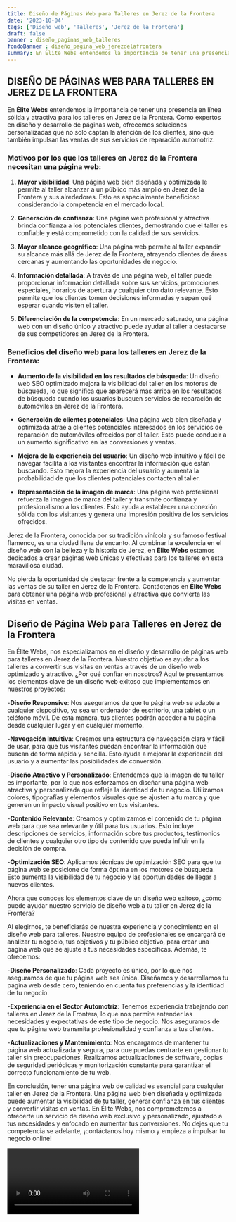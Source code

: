 ```yaml
---
title: Diseño de Páginas Web para Talleres en Jerez de la Frontera
date: '2023-10-04'
tags: ['Diseño web', 'Talleres', 'Jerez de la Frontera']
draft: false
banner : diseño_paginas_web_talleres
fondoBanner : diseño_pagina_web_jerezdelafrontera
summary: En Élite Webs entendemos la importancia de tener una presencia en línea sólida y atractiva para los talleres en Jerez de la Frontera. Como expertos en diseño y desarrollo de páginas web, ofrecemos soluciones personalizadas que no solo captan la atención de los clientes, sino que también impulsan las ventas de sus servicios de reparación automotriz.
---
```


## DISEÑO DE PÁGINAS WEB PARA TALLERES EN JEREZ DE LA FRONTERA

En **Élite Webs** entendemos la importancia de tener una presencia en línea sólida y atractiva para los talleres en Jerez de la Frontera. Como expertos en diseño y desarrollo de páginas web, ofrecemos soluciones personalizadas que no solo captan la atención de los clientes, sino que también impulsan las ventas de sus servicios de reparación automotriz.

### Motivos por los que los talleres en Jerez de la Frontera necesitan una página web:

1. **Mayor visibilidad**: Una página web bien diseñada y optimizada le permite al taller alcanzar a un público más amplio en Jerez de la Frontera y sus alrededores. Esto es especialmente beneficioso considerando la competencia en el mercado local.

2. **Generación de confianza**: Una página web profesional y atractiva brinda confianza a los potenciales clientes, demostrando que el taller es confiable y está comprometido con la calidad de sus servicios.

3. **Mayor alcance geográfico**: Una página web permite al taller expandir su alcance más allá de Jerez de la Frontera, atrayendo clientes de áreas cercanas y aumentando las oportunidades de negocio.

4. **Información detallada**: A través de una página web, el taller puede proporcionar información detallada sobre sus servicios, promociones especiales, horarios de apertura y cualquier otro dato relevante. Esto permite que los clientes tomen decisiones informadas y sepan qué esperar cuando visiten el taller.

5. **Diferenciación de la competencia**: En un mercado saturado, una página web con un diseño único y atractivo puede ayudar al taller a destacarse de sus competidores en Jerez de la Frontera.

### Beneficios del diseño web para los talleres en Jerez de la Frontera:

- **Aumento de la visibilidad en los resultados de búsqueda**: Un diseño web SEO optimizado mejora la visibilidad del taller en los motores de búsqueda, lo que significa que aparecerá más arriba en los resultados de búsqueda cuando los usuarios busquen servicios de reparación de automóviles en Jerez de la Frontera.

- **Generación de clientes potenciales**: Una página web bien diseñada y optimizada atrae a clientes potenciales interesados en los servicios de reparación de automóviles ofrecidos por el taller. Esto puede conducir a un aumento significativo en las conversiones y ventas.

- **Mejora de la experiencia del usuario**: Un diseño web intuitivo y fácil de navegar facilita a los visitantes encontrar la información que están buscando. Esto mejora la experiencia del usuario y aumenta la probabilidad de que los clientes potenciales contacten al taller.

- **Representación de la imagen de marca**: Una página web profesional refuerza la imagen de marca del taller y transmite confianza y profesionalismo a los clientes. Esto ayuda a establecer una conexión sólida con los visitantes y genera una impresión positiva de los servicios ofrecidos.

Jerez de la Frontera, conocida por su tradición vinícola y su famoso festival flamenco, es una ciudad llena de encanto. Al combinar la excelencia en el diseño web con la belleza y la historia de Jerez, en **Élite Webs** estamos dedicados a crear páginas web únicas y efectivas para los talleres en esta maravillosa ciudad.

No pierda la oportunidad de destacar frente a la competencia y aumentar las ventas de su taller en Jerez de la Frontera. Contáctenos en **Élite Webs** para obtener una página web profesional y atractiva que convierta las visitas en ventas.

<GifSeo />

<Cta />

## Diseño de Página Web para Talleres en Jerez de la Frontera

En Élite Webs, nos especializamos en el diseño y desarrollo de páginas web para talleres en Jerez de la Frontera. Nuestro objetivo es ayudar a los talleres a convertir sus visitas en ventas a través de un diseño web optimizado y atractivo. ¿Por qué confiar en nosotros? Aquí te presentamos los elementos clave de un diseño web exitoso que implementamos en nuestros proyectos:

-**Diseño Responsive**: Nos aseguramos de que tu página web se adapte a cualquier dispositivo, ya sea un ordenador de escritorio, una tablet o un teléfono móvil. De esta manera, tus clientes podrán acceder a tu página desde cualquier lugar y en cualquier momento.

-**Navegación Intuitiva**: Creamos una estructura de navegación clara y fácil de usar, para que tus visitantes puedan encontrar la información que buscan de forma rápida y sencilla. Esto ayuda a mejorar la experiencia del usuario y a aumentar las posibilidades de conversión.

-**Diseño Atractivo y Personalizado**: Entendemos que la imagen de tu taller es importante, por lo que nos esforzamos en diseñar una página web atractiva y personalizada que refleje la identidad de tu negocio. Utilizamos colores, tipografías y elementos visuales que se ajusten a tu marca y que generen un impacto visual positivo en tus visitantes.

-**Contenido Relevante**: Creamos y optimizamos el contenido de tu página web para que sea relevante y útil para tus usuarios. Esto incluye descripciones de servicios, información sobre tus productos, testimonios de clientes y cualquier otro tipo de contenido que pueda influir en la decisión de compra.

-**Optimización SEO**: Aplicamos técnicas de optimización SEO para que tu página web se posicione de forma óptima en los motores de búsqueda. Esto aumenta la visibilidad de tu negocio y las oportunidades de llegar a nuevos clientes.

Ahora que conoces los elementos clave de un diseño web exitoso, ¿cómo puede ayudar nuestro servicio de diseño web a tu taller en Jerez de la Frontera?

Al elegirnos, te beneficiarás de nuestra experiencia y conocimiento en el diseño web para talleres. Nuestro equipo de profesionales se encargará de analizar tu negocio, tus objetivos y tu público objetivo, para crear una página web que se ajuste a tus necesidades específicas. Además, te ofrecemos:

-**Diseño Personalizado**: Cada proyecto es único, por lo que nos aseguramos de que tu página web sea única. Diseñamos y desarrollamos tu página web desde cero, teniendo en cuenta tus preferencias y la identidad de tu negocio.

-**Experiencia en el Sector Automotriz**: Tenemos experiencia trabajando con talleres en Jerez de la Frontera, lo que nos permite entender las necesidades y expectativas de este tipo de negocio. Nos aseguramos de que tu página web transmita profesionalidad y confianza a tus clientes.

-**Actualizaciones y Mantenimiento**: Nos encargamos de mantener tu página web actualizada y segura, para que puedas centrarte en gestionar tu taller sin preocupaciones. Realizamos actualizaciones de software, copias de seguridad periódicas y monitorización constante para garantizar el correcto funcionamiento de tu web.

En conclusión, tener una página web de calidad es esencial para cualquier taller en Jerez de la Frontera. Una página web bien diseñada y optimizada puede aumentar la visibilidad de tu taller, generar confianza en tus clientes y convertir visitas en ventas. En Élite Webs, nos comprometemos a ofrecerte un servicio de diseño web exclusivo y personalizado, ajustado a tus necesidades y enfocado en aumentar tus conversiones. No dejes que tu competencia se adelante, ¡contáctanos hoy mismo y empieza a impulsar tu negocio online!

<Video />

<CtaBot job='Talleres' city='Jerez de la Frontera'/>

<Gmaps query='Jerez de la Frontera+españa+maps' />